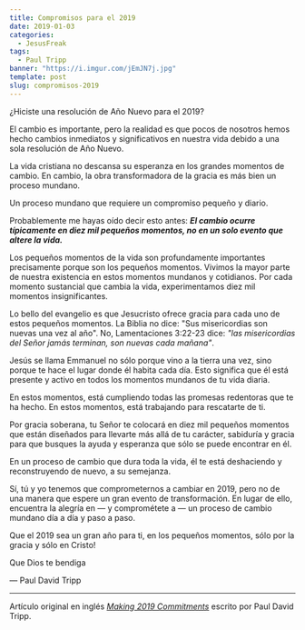 ```yaml
---
title: Compromisos para el 2019
date: 2019-01-03
categories:
  - JesusFreak
tags: 
  - Paul Tripp
banner: "https://i.imgur.com/jEmJN7j.jpg"
template: post
slug: compromisos-2019
---
```


¿Hiciste una resolución de Año Nuevo para el 2019?

El cambio es importante, pero la realidad es que pocos de nosotros hemos hecho cambios inmediatos y significativos en nuestra vida debido a una sola resolución de Año Nuevo.

La vida cristiana no descansa su esperanza en los grandes momentos de cambio. En cambio, la obra transformadora de la gracia es más bien un proceso mundano.

Un proceso mundano que requiere un compromiso pequeño y diario.

Probablemente me hayas oído decir esto antes: ***El cambio ocurre típicamente en diez mil pequeños momentos, no en un solo evento que altere la vida.***

Los pequeños momentos de la vida son profundamente importantes precisamente porque son los pequeños momentos. Vivimos la mayor parte de nuestra existencia en estos momentos mundanos y cotidianos. Por cada momento sustancial que cambia la vida, experimentamos diez mil momentos insignificantes.

Lo bello del evangelio es que Jesucristo ofrece gracia para cada uno de estos pequeños momentos. La Biblia no dice: "Sus misericordias son nuevas una vez al año". No, Lamentaciones 3:22-23 dice: *"las misericordias del Señor jamás terminan, son nuevas cada mañana"*.

Jesús se llama Emmanuel no sólo porque vino a la tierra una vez, sino porque te hace el lugar donde él habita cada día. Esto significa que él está presente y activo en todos los momentos mundanos de tu vida diaria.

En estos momentos, está cumpliendo todas las promesas redentoras que te ha hecho. En estos momentos, está trabajando para rescatarte de ti.

Por gracia soberana, tu Señor te colocará en diez mil pequeños momentos que están diseñados para llevarte más allá de tu carácter, sabiduría y gracia para que busques la ayuda y esperanza que sólo se puede encontrar en él.

En un proceso de cambio que dura toda la vida, él te está deshaciendo y reconstruyendo de nuevo, a su semejanza.

Sí, tú y yo tenemos que comprometernos a cambiar en 2019, pero no de una manera que espere un gran evento de transformación. En lugar de ello, encuentra la alegría en — y comprométete a — un proceso de cambio mundano día a día y paso a paso.

Que el 2019 sea un gran año para ti, en los pequeños momentos, sólo por la gracia y sólo en Cristo!

Que Dios te bendiga

— Paul David Tripp

---

Artículo original en inglés *[Making 2019 Commitments](https://www.paultripp.com/wednesdays-word/posts/making-2019-commitments)* escrito por Paul David Tripp.